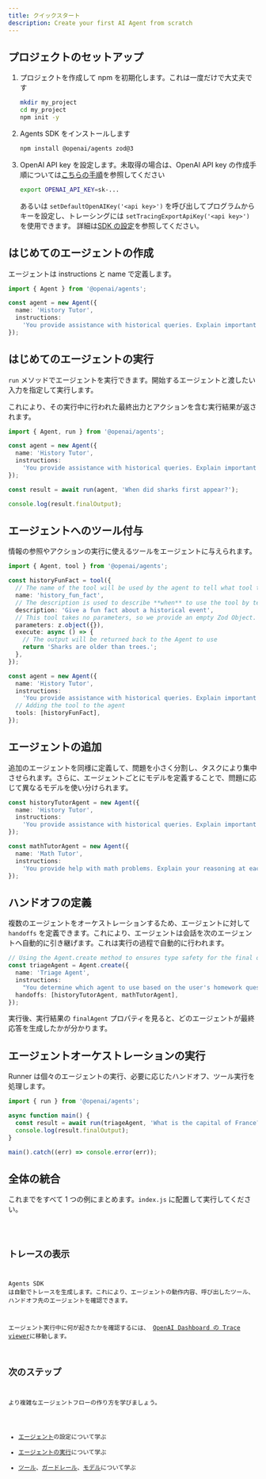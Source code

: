 ```yaml
---
title: クイックスタート
description: Create your first AI Agent from scratch
---
```



## プロジェクトのセットアップ

<Steps>

1. プロジェクトを作成して npm を初期化します。これは一度だけで大丈夫です

   ```bash
   mkdir my_project
   cd my_project
   npm init -y
   ```

2. Agents SDK をインストールします

   ```bash
   npm install @openai/agents zod@3
   ```

3. OpenAI API key を設定します。未取得の場合は、OpenAI API key の作成手順については[こちらの手順](https://platform.openai.com/docs/quickstart#create-and-export-an-api-key)を参照してください

   ```bash
   export OPENAI_API_KEY=sk-...
   ```

   あるいは `setDefaultOpenAIKey('<api key>')` を呼び出してプログラムからキーを設定し、トレーシングには `setTracingExportApiKey('<api key>')` を使用できます。
   詳細は[SDK の設定](/openai-agents-js/ja/guides/config)を参照してください。

</Steps>

## はじめてのエージェントの作成

エージェントは instructions と name で定義します。

```typescript
import { Agent } from '@openai/agents';

const agent = new Agent({
  name: 'History Tutor',
  instructions:
    'You provide assistance with historical queries. Explain important events and context clearly.',
});
```

## はじめてのエージェントの実行

`run` メソッドでエージェントを実行できます。開始するエージェントと渡したい入力を指定して実行します。

これにより、その実行中に行われた最終出力とアクションを含む実行結果が返されます。

```typescript
import { Agent, run } from '@openai/agents';

const agent = new Agent({
  name: 'History Tutor',
  instructions:
    'You provide assistance with historical queries. Explain important events and context clearly.',
});

const result = await run(agent, 'When did sharks first appear?');

console.log(result.finalOutput);
```

## エージェントへのツール付与

情報の参照やアクションの実行に使えるツールをエージェントに与えられます。

```typescript
import { Agent, tool } from '@openai/agents';

const historyFunFact = tool({
  // The name of the tool will be used by the agent to tell what tool to use.
  name: 'history_fun_fact',
  // The description is used to describe **when** to use the tool by telling it **what** it does.
  description: 'Give a fun fact about a historical event',
  // This tool takes no parameters, so we provide an empty Zod Object.
  parameters: z.object({}),
  execute: async () => {
    // The output will be returned back to the Agent to use
    return 'Sharks are older than trees.';
  },
});

const agent = new Agent({
  name: 'History Tutor',
  instructions:
    'You provide assistance with historical queries. Explain important events and context clearly.',
  // Adding the tool to the agent
  tools: [historyFunFact],
});
```

## エージェントの追加

追加のエージェントを同様に定義して、問題を小さく分割し、タスクにより集中させられます。さらに、エージェントごとにモデルを定義することで、問題に応じて異なるモデルを使い分けられます。

```typescript
const historyTutorAgent = new Agent({
  name: 'History Tutor',
  instructions:
    'You provide assistance with historical queries. Explain important events and context clearly.',
});

const mathTutorAgent = new Agent({
  name: 'Math Tutor',
  instructions:
    'You provide help with math problems. Explain your reasoning at each step and include examples',
});
```

## ハンドオフの定義

複数のエージェントをオーケストレーションするため、エージェントに対して `handoffs` を定義できます。これにより、エージェントは会話を次のエージェントへ自動的に引き継げます。これは実行の過程で自動的に行われます。

```typescript
// Using the Agent.create method to ensures type safety for the final output
const triageAgent = Agent.create({
  name: 'Triage Agent',
  instructions:
    "You determine which agent to use based on the user's homework question",
  handoffs: [historyTutorAgent, mathTutorAgent],
});
```

実行後、実行結果の `finalAgent` プロパティを見ると、どのエージェントが最終応答を生成したかが分かります。

## エージェントオーケストレーションの実行

Runner は個々のエージェントの実行、必要に応じたハンドオフ、ツール実行を処理します。

```typescript
import { run } from '@openai/agents';

async function main() {
  const result = await run(triageAgent, 'What is the capital of France?');
  console.log(result.finalOutput);
}

main().catch((err) => console.error(err));
```

## 全体の統合

これまでをすべて 1 つの例にまとめます。`index.js` に配置して実行してください。

<Code lang="typescript" code={quickstartExample} title="クイックスタート" />

## トレースの表示

Agents SDK は自動でトレースを生成します。これにより、エージェントの動作内容、呼び出したツール、ハンドオフ先のエージェントを確認できます。

エージェント実行中に何が起きたかを確認するには、
[OpenAI Dashboard の Trace viewer](https://platform.openai.com/traces)に移動します。

## 次のステップ

より複雑なエージェントフローの作り方を学びましょう。

- [エージェント](/openai-agents-js/ja/guides/agents)の設定について学ぶ
- [エージェントの実行](/openai-agents-js/ja/guides/running-agents)について学ぶ
- [ツール](/openai-agents-js/ja/guides/tools)、[ガードレール](/openai-agents-js/ja/guides/guardrails)、[モデル](/openai-agents-js/ja/guides/models)について学ぶ
